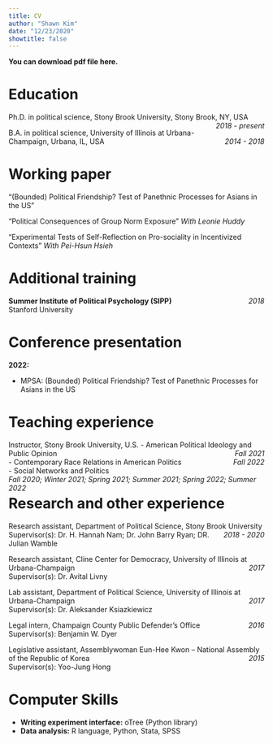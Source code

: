 ```yaml
---
title: CV
author: "Shawn Kim"
date: "12/23/2020"
showtitle: false
---
```


**You can download pdf file here.**

# Education
Ph.D. in political science, Stony Brook University, Stony Brook, NY, USA  [*2018 \- present*]{style="float:right"}

B.A. in political science, University of Illinois at Urbana-Champaign, Urbana, IL, USA  [*2014 \- 2018*]{style="float:right"}


# Working paper
"(Bounded) Political Friendship? Test of Panethnic Processes for Asians in the US" 

"Political Consequences of Group Norm Exposure"
*With Leonie Huddy*

"Experimental Tests of Self-Reflection on Pro-sociality in Incentivized Contexts"
*With Pei-Hsun Hsieh*

# Additional training
**Summer Institute of Political Psychology (SIPP)** [*2018*]{style="float:right"} <br>
Stanford University
 
# Conference presentation
**2022:**

* MPSA: (Bounded) Political Friendship? Test of Panethnic Processes for Asians in the US

# Teaching experience
Instructor, Stony Brook University, U.S.
- American Political Ideology and Public Opinion [*Fall 2021*]{style="float:right"} <br>
- Contemporary Race Relations in American Politics [*Fall 2022*]{style="float:right"} <br>
- Social Networks and Politics [*Fall 2020; Winter 2021; Spring 2021; Summer 2021; Spring 2022; Summer 2022*]{style="float:right"}

# Research and other experience
Research assistant, Department of Political Science, Stony Brook University [*2018 \- 2020*]{style="float:right"} <br>
Supervisor(s): Dr. H. Hannah Nam; Dr. John Barry Ryan; DR. Julian Wamble <br>

Research assistant, Cline Center for Democracy, University of Illinois at Urbana-Champaign [*2017*]{style="float:right"} <br>
Supervisor(s): Dr. Avital Livny <br>

Lab assistant, Department of Political Science, University of Illinois at Urbana-Champaign [*2017*]{style="float:right"} <br>
Supervisor(s): Dr. Aleksander Ksiazkiewicz <br>

Legal intern, Champaign County Public Defender's Office [*2016*]{style="float:right"} <br>
Supervisor(s): Benjamin W. Dyer <br>

Legislative assistant, Assemblywoman Eun-Hee Kwon -- National Assembly of the Republic of Korea [*2015*]{style="float:right"} <br>
Supervisor(s): Yoo-Jung Hong <br>

# Computer Skills
+ **Writing experiment interface:** oTree (Python library)
+ **Data analysis:** R language, Python, Stata, SPSS
